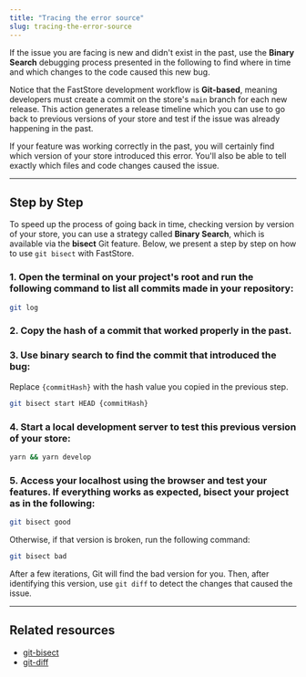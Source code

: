 ```yaml
---
title: "Tracing the error source"
slug: tracing-the-error-source
---
```


If the issue you are facing is new and didn't exist in the past, use the **Binary Search** debugging process presented in the following to find where in time and which changes to the code caused this new bug.

Notice that the FastStore development workflow is **Git-based**, meaning developers must create a commit on the store's `main` branch for each new release. This action generates a release timeline which you can use to go back to previous versions of your store and test if the issue was already happening in the past.

If your feature was working correctly in the past, you will certainly find which version of your store introduced this error. You'll also be able to tell exactly which files and code changes caused the issue.

---

## Step by Step

To speed up the process of going back in time, checking version by version of your store, you can use a strategy called **Binary Search**, which is available via the **bisect** Git feature. Below, we present a step by step on how to use `git bisect` with FastStore.

### 1. Open the terminal on your project's root and run the following command to list all commits made in your repository:
```sh
git log
```

### 2. Copy the hash of a commit that worked properly in the past.

### 3. Use binary search to find the commit that introduced the bug:
Replace `{commitHash}` with the hash value you copied in the previous step.
```sh
git bisect start HEAD {commitHash}
```

### 4. Start a local development server to test this previous version of your store:
```sh
yarn && yarn develop
```

### 5. Access your localhost using the browser and test your features. If everything works as expected, bisect your project as in the following:
```sh
git bisect good
```

Otherwise, if that version is broken, run the following command:
```sh
git bisect bad
```

After a few iterations, Git will find the bad version for you. Then, after identifying this version, use `git diff` to detect the changes that caused the issue.

---

## Related resources

- [git-bisect](https://git-scm.com/docs/git-bisect)
- [git-diff](https://git-scm.com/docs/git-diff)
